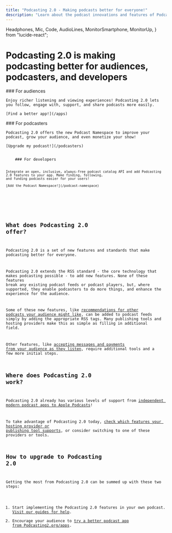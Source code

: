 ```yaml
---
title: "Podcasting 2.0 - Making podcasts better for everyone!"
description: "Learn about the podcast innovations and features of Podcasting 2.0 for audiences, podcasters, and developers; and how to upgrade your podcast for modern benefits."
---
```


  Headphones,
  Mic,
  Code,
  AudioLines,
  MonitorSmartphone,
  MonitorUp,
} from "lucide-react";

<HeroHeader>

# Podcasting 2.0 is making podcasting better for audiences, podcasters, and developers

</HeroHeader>

<div className="mb-16 grid gap-8 md:grid-cols-3">
  <div className="flex flex-col items-start py-3">
    <Headphones size={48} />
    ### For audiences
    
    Enjoy richer listening and viewing experiences! Podcasting 2.0 lets
    you follow, engage with, support, and share podcasts more easily.

    [Find a better app!](/apps)

  </div>

  <div className="flex flex-col items-start py-3">
    <Mic size={48} />
    ### For podcasters

    Podcasting 2.0 offers the new Podcast Namespace to improve your
    podcast, grow your audience, and even monetize your show!

    [Upgrade my podcast!](/podcasters)

  </div>

  <div className="flex flex-col items-start py-3">
    <Code size={48} />
    ### For developers

    Integrate an open, inclusive, always-free podcast catalog API and add Podcasting 2.0 features to your app. Make finding, following,
    and funding podcasts easier for your users!

    [Add the Podcast Namespace!](/podcast-namespace)

  </div>
</div>

## What does Podcasting 2.0 offer?

Podcasting 2.0 is a set of new features and standards that make podcasting better for everyone.

Podcasting 2.0 extends the RSS standard - the core technology that makes podcasting possible - to add new features. None of these features break any existing podcast feeds or podcast players, but, where supported, they enable podcasters to do more things, and enhance the experience for the audience.

Some of these new features, like [recommendations for other podcasts your audience might like](/podcast-namespace/tags/podroll), can be added to podcast feeds simply by adding the appropriate RSS tags. Many publishing tools and hosting providers make this as simple as filling in additional field.

Other features, like [accepting messages and payments from your audience as they listen](/podcast-namespace/tags/value), require additional tools and a few more initial steps.

## Where does Podcasting 2.0 work?

Podcasting 2.0 already has various levels of support from [independent modern podcast apps to Apple Podcasts](/apps)!

To take advantage of Podcasting 2.0 today, [check which features your hosting provider or publishing tool supports](/publishing-tools), or consider switching to one of these providers or tools.

## How to upgrade to Podcasting 2.0

Getting the most from Podcasting 2.0 can be summed up with these two steps:

1. Start implementing the Podcasting 2.0 features in your own podcast. [Visit our guides for help](/docs/guides).
2. Encourage your audience to [try a better podcast app from Podcasting2.org/apps](/apps).
